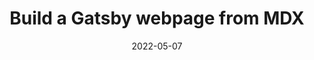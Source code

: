 ---
title: "Build a Gatsby webpage from MDX"
subheader:  "Gatsby's ability to quickly generate pages from MDX is ideal for content-driven sites like blogs and tutorials."
date: "2022-05-07"
hero_image: "./cake_fork.jpeg"
alt: "Image of 2D brain with neon lights"
---